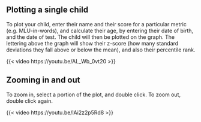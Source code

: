 ## Plotting a single child

To plot your child, enter their name and their score for a particular metric (e.g. MLU-in-words), and calculate their age, by entering their date of birth, and the date of test. The child will then be plotted on the graph. The lettering above the graph will show their z-score (how many standard deviations they fall above or below the mean), and also their percentile rank.

{{< video https://youtu.be/AL_Wb_0vt20 >}}

## Zooming in and out

To zoom in, select a portion of the plot, and double click. To zoom out, double click again.

{{< video https://youtu.be/lAi2z2p5Rd8 >}}

